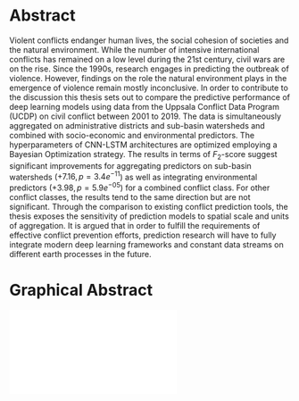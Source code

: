 # Abstract {-}

Violent conflicts endanger human lives, the social cohesion of societies 
and the natural environment. While the number of intensive international conflicts 
has remained on a low level during the 21st century, civil wars are on the rise. 
Since the 1990s, research engages in predicting the outbreak of violence. However, 
findings on the role the natural environment plays in the emergence of 
violence remain mostly inconclusive. In order to contribute to the discussion this
thesis sets out to compare the predictive performance of deep learning models using 
data from the Uppsala Conflict Data Program (UCDP) on civil conflict between 2001 to 2019.
The data is simultaneously aggregated on administrative districts and sub-basin watersheds 
and combined with socio-economic and environmental predictors. The hyperparameters 
of CNN-LSTM architectures are optimized employing a Bayesian Optimization strategy. 
The results in terms of $F_2$-score suggest significant improvements for aggregating 
predictors on sub-basin watersheds ($+7.16,p=3.4e^{-11}$) as well as integrating 
environmental predictors ($+3.98,p=5.9e^{-05})$ for a combined conflict class. For 
other conflict classes, the results tend to the same direction but are not significant. 
Through the comparison to existing conflict prediction tools, the thesis exposes 
the sensitivity of prediction models to spatial scale and units of aggregation. 
It is argued that in order to fulfill the requirements of effective conflict 
prevention efforts, prediction research will have to fully integrate modern deep 
learning frameworks and constant data streams on different earth processes in the future.

\newpage

# Graphical Abstract {-}
![](../assets/wf.pdf)

\newpage